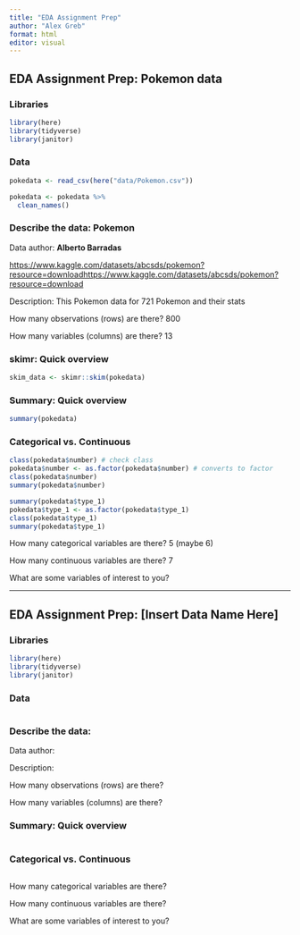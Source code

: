 ```yaml
---
title: "EDA Assignment Prep"
author: "Alex Greb"
format: html
editor: visual
---
```


## EDA Assignment Prep: Pokemon data

### Libraries

```r
library(here)
library(tidyverse)
library(janitor)
```

### Data

```r
pokedata <- read_csv(here("data/Pokemon.csv"))

pokedata <- pokedata %>% 
  clean_names()
```

### Describe the data: Pokemon

Data author: **Alberto Barradas**

[https://www.kaggle.com/datasets/abcsds/pokemon?resource=downloadhttps://www.kaggle.com/datasets/abcsds/pokemon?resource=download](https://www.kaggle.com/datasets/abcsds/pokemon?resource=download)

Description: This Pokemon data for 721 Pokemon and their stats

How many observations (rows) are there? 800

How many variables (columns) are there? 13

### skimr: Quick overview

```r
skim_data <- skimr::skim(pokedata)
```

### Summary: Quick overview

```r
summary(pokedata)
```

### Categorical vs. Continuous

```r
class(pokedata$number) # check class
pokedata$number <- as.factor(pokedata$number) # converts to factor
class(pokedata$number)
summary(pokedata$number)

summary(pokedata$type_1)
pokedata$type_1 <- as.factor(pokedata$type_1)
class(pokedata$type_1)
summary(pokedata$type_1)
```

How many categorical variables are there? 5 (maybe 6)

How many continuous variables are there? 7

What are some variables of interest to you?

------------------------------------------------------------------------

## EDA Assignment Prep: \[Insert Data Name Here\]

### Libraries

```r
library(here)
library(tidyverse)
library(janitor)
```

### Data

```r

```

### Describe the data:

Data author:

Description:

How many observations (rows) are there?

How many variables (columns) are there?

### Summary: Quick overview

```r

```

### Categorical vs. Continuous

```r

```

How many categorical variables are there?

How many continuous variables are there?

What are some variables of interest to you?
